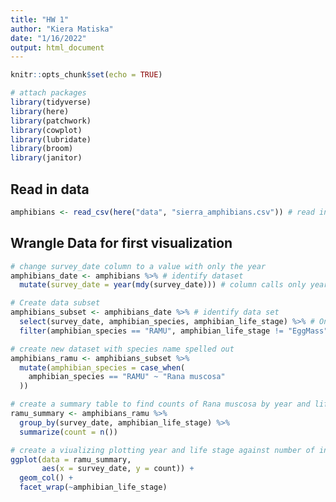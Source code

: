 ```yaml
---
title: "HW 1"
author: "Kiera Matiska"
date: "1/16/2022"
output: html_document
---
```


```r
knitr::opts_chunk$set(echo = TRUE)

# attach packages
library(tidyverse)
library(here)
library(patchwork)
library(cowplot)
library(lubridate)
library(broom)
library(janitor)
```

## Read in data

```r
amphibians <- read_csv(here("data", "sierra_amphibians.csv")) # read in the csv file
```

## Wrangle Data for first visualization

```r
# change survey_date column to a value with only the year
amphibians_date <- amphibians %>% # identify dataset
  mutate(survey_date = year(mdy(survey_date))) # column calls only year

# Create data subset
amphibians_subset <- amphibians_date %>% # identify data set
  select(survey_date, amphibian_species, amphibian_life_stage) %>% # Only select certain columns
  filter(amphibian_species == "RAMU", amphibian_life_stage != "EggMass") # filter for species "RAMU" and remove "EggMass" life stage

# create new dataset with species name spelled out
amphibians_ramu <- amphibians_subset %>% 
  mutate(amphibian_species = case_when(
    amphibian_species == "RAMU" ~ "Rana muscosa"
  ))

# create a summary table to find counts of Rana muscosa by year and life stage
ramu_summary <- amphibians_ramu %>% 
  group_by(survey_date, amphibian_life_stage) %>% 
  summarize(count = n())

# create a viualizing plotting year and life stage against number of individuals
ggplot(data = ramu_summary,
       aes(x = survey_date, y = count)) +
  geom_col() +
  facet_wrap(~amphibian_life_stage)
```

